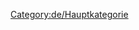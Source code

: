 
{{en/Bilingual box| De
| ---
| ''This category contains material relating to various administration aspects of the OpenTTD Wiki.''}}


[[Category:de/Hauptkategorie]]